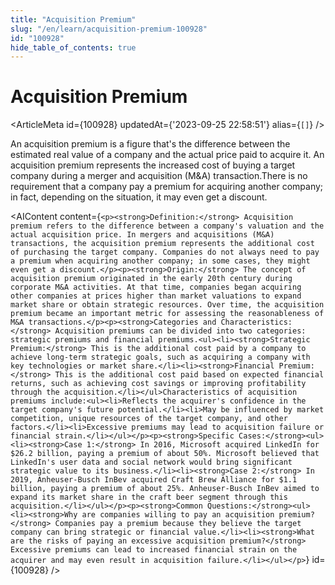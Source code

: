 ```yaml
---
title: "Acquisition Premium"
slug: "/en/learn/acquisition-premium-100928"
id: "100928"
hide_table_of_contents: true
---
```



# Acquisition Premium

<ArticleMeta id={100928} updatedAt={'2023-09-25 22:58:51'} alias={`[]`} />
<div className='border-solid border-b border-t-0 my-4 border-[var(--ifm-color-gray-300)]' />

An acquisition premium is a figure that's the difference between the estimated real value of a company and the actual price paid to acquire it. An acquisition premium represents the increased cost of buying a target company during a merger and acquisition (M&A) transaction.There is no requirement that a company pay a premium for acquiring another company; in fact, depending on the situation, it may even get a discount.

<AIContent content={`<p><strong>Definition:</strong> Acquisition premium refers to the difference between a company's valuation and the actual acquisition price. In mergers and acquisitions (M&A) transactions, the acquisition premium represents the additional cost of purchasing the target company. Companies do not always need to pay a premium when acquiring another company; in some cases, they might even get a discount.</p><p><strong>Origin:</strong> The concept of acquisition premium originated in the early 20th century during corporate M&A activities. At that time, companies began acquiring other companies at prices higher than market valuations to expand market share or obtain strategic resources. Over time, the acquisition premium became an important metric for assessing the reasonableness of M&A transactions.</p><p><strong>Categories and Characteristics:</strong> Acquisition premiums can be divided into two categories: strategic premiums and financial premiums.<ul><li><strong>Strategic Premium:</strong> This is the additional cost paid by a company to achieve long-term strategic goals, such as acquiring a company with key technologies or market share.</li><li><strong>Financial Premium:</strong> This is the additional cost paid based on expected financial returns, such as achieving cost savings or improving profitability through the acquisition.</li></ul>Characteristics of acquisition premiums include:<ul><li>Reflects the acquirer's confidence in the target company's future potential.</li><li>May be influenced by market competition, unique resources of the target company, and other factors.</li><li>Excessive premiums may lead to acquisition failure or financial strain.</li></ul></p><p><strong>Specific Cases:</strong><ul><li><strong>Case 1:</strong> In 2016, Microsoft acquired LinkedIn for $26.2 billion, paying a premium of about 50%. Microsoft believed that LinkedIn's user data and social network would bring significant strategic value to its business.</li><li><strong>Case 2:</strong> In 2019, Anheuser-Busch InBev acquired Craft Brew Alliance for $1.1 billion, paying a premium of about 25%. Anheuser-Busch InBev aimed to expand its market share in the craft beer segment through this acquisition.</li></ul></p><p><strong>Common Questions:</strong><ul><li><strong>Why are companies willing to pay an acquisition premium?</strong> Companies pay a premium because they believe the target company can bring strategic or financial value.</li><li><strong>What are the risks of paying an excessive acquisition premium?</strong> Excessive premiums can lead to increased financial strain on the acquirer and may even result in acquisition failure.</li></ul></p>`} id={100928} />
